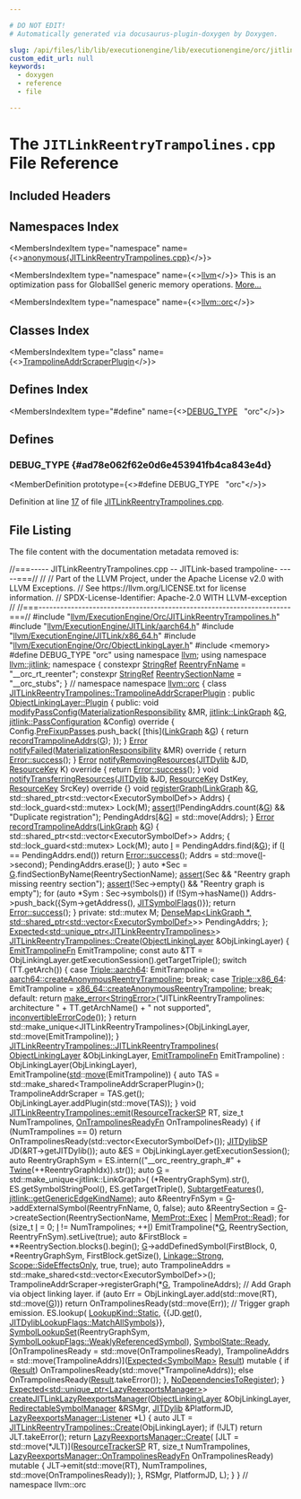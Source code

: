 ```yaml
---

# DO NOT EDIT!
# Automatically generated via docusaurus-plugin-doxygen by Doxygen.

slug: /api/files/lib/lib/executionengine/lib/executionengine/orc/jitlinkreentrytrampolines-cpp
custom_edit_url: null
keywords:
  - doxygen
  - reference
  - file

---
```





# The `JITLinkReentryTrampolines.cpp` File Reference

<DoxygenPage pluginConfig={pluginConfig}>



## Included Headers

<IncludesList>
<IncludesListItem
  filePath="llvm/ExecutionEngine/Orc/JITLinkReentryTrampolines.h"
  permalink="/docs/api/files/include/include/llvm/include/llvm/executionengine/include/llvm/executionengine/orc/jitlinkreentrytrampolines-h"
  isLocal="true" />
<IncludesListItem
  filePath="llvm/ExecutionEngine/JITLink/aarch64.h"
  permalink="/docs/api/files/include/include/llvm/include/llvm/executionengine/include/llvm/executionengine/jitlink/aarch64-h"
  isLocal="true" />
<IncludesListItem
  filePath="llvm/ExecutionEngine/JITLink/x86_64.h"
  permalink="/docs/api/files/include/include/llvm/include/llvm/executionengine/include/llvm/executionengine/jitlink/x86-64-h"
  isLocal="true" />
<IncludesListItem
  filePath="llvm/ExecutionEngine/Orc/ObjectLinkingLayer.h"
  permalink="/docs/api/files/include/include/llvm/include/llvm/executionengine/include/llvm/executionengine/orc/objectlinkinglayer-h"
  isLocal="true" />
<IncludesListItem
  filePath="memory"
  permalink=""
  isLocal="false" />
</IncludesList>

## Namespaces Index

<MembersIndex>

<MembersIndexItem
  type="namespace"
  name={<><a href="/docs/api/namespaces/anonymous-jitlinkreentrytrampolines-cpp-">anonymous&#123;JITLinkReentryTrampolines.cpp&#125;</a></>}>
</MembersIndexItem>

<MembersIndexItem
  type="namespace"
  name={<><a href="/docs/api/namespaces/llvm">llvm</a></>}>
This is an optimization pass for GlobalISel generic memory operations. <a href="/docs/api/namespaces/llvm/#details">More...</a>
</MembersIndexItem>

<MembersIndexItem
  type="namespace"
  name={<><a href="/docs/api/namespaces/llvm/orc">llvm::orc</a></>}>
</MembersIndexItem>

</MembersIndex>

## Classes Index

<MembersIndex>

<MembersIndexItem
  type="class"
  name={<><a href="/docs/api/classes/llvm/orc/jitlinkreentrytrampolines/trampolineaddrscraperplugin">TrampolineAddrScraperPlugin</a></>}>
</MembersIndexItem>

</MembersIndex>

## Defines Index

<MembersIndex>

<MembersIndexItem
  type="#define"
  name={<><a href="#ad78e062f62e0d6e453941fb4ca843e4d">DEBUG&#95;TYPE</a>&nbsp;&nbsp;&nbsp;&quot;orc&quot;</>}>
</MembersIndexItem>

</MembersIndex>


<SectionDefinition>

## Defines

### DEBUG&#95;TYPE {#ad78e062f62e0d6e453941fb4ca843e4d}

<MemberDefinition
  prototype={<>#define DEBUG&#95;TYPE&nbsp;&nbsp;&nbsp;&quot;orc&quot;</>}>

Definition at line <a href="#l00017">17</a> of file <a href="/docs/api/files/lib/lib/executionengine/lib/executionengine/orc/jitlinkreentrytrampolines-cpp">JITLinkReentryTrampolines.cpp</a>.
</MemberDefinition>

</SectionDefinition>

## File Listing

The file content with the documentation metadata removed is:

<ProgramListing>

<Link id="l00001" /><CodeLine lineNumber="1"><span class="doxyHighlightComment">//===----- JITLinkReentryTrampolines.cpp -- JITLink-based trampoline- -----===//</span></CodeLine>
<Link id="l00002" /><CodeLine lineNumber="2"><span class="doxyHighlightComment">//</span></CodeLine>
<Link id="l00003" /><CodeLine lineNumber="3"><span class="doxyHighlightComment">// Part of the LLVM Project, under the Apache License v2.0 with LLVM Exceptions.</span></CodeLine>
<Link id="l00004" /><CodeLine lineNumber="4"><span class="doxyHighlightComment">// See https://llvm.org/LICENSE.txt for license information.</span></CodeLine>
<Link id="l00005" /><CodeLine lineNumber="5"><span class="doxyHighlightComment">// SPDX-License-Identifier: Apache-2.0 WITH LLVM-exception</span></CodeLine>
<Link id="l00006" /><CodeLine lineNumber="6"><span class="doxyHighlightComment">//</span></CodeLine>
<Link id="l00007" /><CodeLine lineNumber="7"><span class="doxyHighlightComment">//===----------------------------------------------------------------------===//</span></CodeLine>
<Link id="l00008" /><CodeLine lineNumber="8"></CodeLine>
<Link id="l00009" /><CodeLine lineNumber="9"><span class="doxyHighlightPreprocessor">#include &quot;<a href="/docs/api/files/include/include/llvm/include/llvm/executionengine/include/llvm/executionengine/orc/jitlinkreentrytrampolines-h">llvm/ExecutionEngine/Orc/JITLinkReentryTrampolines.h</a>&quot;</span></CodeLine>
<Link id="l00010" /><CodeLine lineNumber="10"></CodeLine>
<Link id="l00011" /><CodeLine lineNumber="11"><span class="doxyHighlightPreprocessor">#include &quot;<a href="/docs/api/files/include/include/llvm/include/llvm/executionengine/include/llvm/executionengine/jitlink/aarch64-h">llvm/ExecutionEngine/JITLink/aarch64.h</a>&quot;</span></CodeLine>
<Link id="l00012" /><CodeLine lineNumber="12"><span class="doxyHighlightPreprocessor">#include &quot;<a href="/docs/api/files/include/include/llvm/include/llvm/executionengine/include/llvm/executionengine/jitlink/x86-64-h">llvm/ExecutionEngine/JITLink/x86&#95;64.h</a>&quot;</span></CodeLine>
<Link id="l00013" /><CodeLine lineNumber="13"><span class="doxyHighlightPreprocessor">#include &quot;<a href="/docs/api/files/include/include/llvm/include/llvm/executionengine/include/llvm/executionengine/orc/objectlinkinglayer-h">llvm/ExecutionEngine/Orc/ObjectLinkingLayer.h</a>&quot;</span></CodeLine>
<Link id="l00014" /><CodeLine lineNumber="14"></CodeLine>
<Link id="l00015" /><CodeLine lineNumber="15"><span class="doxyHighlightPreprocessor">#include &lt;memory&gt;</span></CodeLine>
<Link id="l00016" /><CodeLine lineNumber="16"></CodeLine>
<Link id="l00017" /><CodeLine lineNumber="17" lineLink="#ad78e062f62e0d6e453941fb4ca843e4d"><span class="doxyHighlightPreprocessor">#define DEBUG&#95;TYPE &quot;orc&quot;</span></CodeLine>
<Link id="l00018" /><CodeLine lineNumber="18"></CodeLine>
<Link id="l00019" /><CodeLine lineNumber="19"><span class="doxyHighlightKeyword">using namespace </span><span class="doxyHighlight"><a href="/docs/api/namespaces/llvm">llvm</a>;</span></CodeLine>
<Link id="l00020" /><CodeLine lineNumber="20"><span class="doxyHighlightKeyword">using namespace </span><span class="doxyHighlight"><a href="/docs/api/namespaces/llvm/jitlink">llvm::jitlink</a>;</span></CodeLine>
<Link id="l00021" /><CodeLine lineNumber="21"></CodeLine>
<Link id="l00022" /><CodeLine lineNumber="22" lineLink="/docs/api/namespaces/anonymous-jitlinkreentrytrampolines-cpp-"><span class="doxyHighlightKeyword">namespace </span><span class="doxyHighlight">&#123;</span></CodeLine>
<Link id="l00023" /><CodeLine lineNumber="23" lineLink="/docs/api/namespaces/anonymous-jitlinkreentrytrampolines-cpp-/#a2304c49ab4da977051db940396b3aa8f"><span class="doxyHighlightKeyword">constexpr</span><span class="doxyHighlight"> <a href="/docs/api/classes/llvm/stringref">StringRef</a> <a href="/docs/api/namespaces/anonymous-jitlinkreentrytrampolines-cpp-/#a2304c49ab4da977051db940396b3aa8f">ReentryFnName</a> = </span><span class="doxyHighlightStringLiteral">&quot;&#95;&#95;orc&#95;rt&#95;reenter&quot;</span><span class="doxyHighlight">;</span></CodeLine>
<Link id="l00024" /><CodeLine lineNumber="24" lineLink="/docs/api/namespaces/anonymous-jitlinkreentrytrampolines-cpp-/#a8e73159b384ac15289eb82997f133331"><span class="doxyHighlightKeyword">constexpr</span><span class="doxyHighlight"> <a href="/docs/api/classes/llvm/stringref">StringRef</a> <a href="/docs/api/namespaces/anonymous-jitlinkreentrytrampolines-cpp-/#a8e73159b384ac15289eb82997f133331">ReentrySectionName</a> = </span><span class="doxyHighlightStringLiteral">&quot;&#95;&#95;orc&#95;stubs&quot;</span><span class="doxyHighlight">;</span></CodeLine>
<Link id="l00025" /><CodeLine lineNumber="25"><span class="doxyHighlight">&#125; </span><span class="doxyHighlightComment">// namespace</span></CodeLine>
<Link id="l00026" /><CodeLine lineNumber="26"></CodeLine>
<Link id="l00027" /><CodeLine lineNumber="27"><span class="doxyHighlightKeyword">namespace </span><span class="doxyHighlight"><a href="/docs/api/namespaces/llvm/orc">llvm::orc</a> &#123;</span></CodeLine>
<Link id="l00028" /><CodeLine lineNumber="28"></CodeLine>
<Link id="l00029" /><CodeLine lineNumber="29" lineLink="/docs/api/classes/llvm/orc/jitlinkreentrytrampolines/trampolineaddrscraperplugin"><span class="doxyHighlightKeyword">class </span><span class="doxyHighlight"><a href="/docs/api/classes/llvm/orc/jitlinkreentrytrampolines/trampolineaddrscraperplugin">JITLinkReentryTrampolines::TrampolineAddrScraperPlugin</a></span></CodeLine>
<Link id="l00030" /><CodeLine lineNumber="30"><span class="doxyHighlight">    : </span><span class="doxyHighlightKeyword">public</span><span class="doxyHighlight"> <a href="/docs/api/classes/llvm/orc/linkgraphlinkinglayer/plugin">ObjectLinkingLayer::Plugin</a> &#123;</span></CodeLine>
<Link id="l00031" /><CodeLine lineNumber="31"><span class="doxyHighlightKeyword">public</span><span class="doxyHighlight">:</span></CodeLine>
<Link id="l00032" /><CodeLine lineNumber="32" lineLink="/docs/api/classes/llvm/orc/jitlinkreentrytrampolines/trampolineaddrscraperplugin/#ad103d53970f47b6c58ae7d48e00d1800"><span class="doxyHighlight">  </span><span class="doxyHighlightKeywordType">void</span><span class="doxyHighlight"> <a href="/docs/api/classes/llvm/orc/jitlinkreentrytrampolines/trampolineaddrscraperplugin/#ad103d53970f47b6c58ae7d48e00d1800">modifyPassConfig</a>(<a href="/docs/api/classes/llvm/orc/materializationresponsibility">MaterializationResponsibility</a> &amp;MR,</span></CodeLine>
<Link id="l00033" /><CodeLine lineNumber="33"><span class="doxyHighlight">                        <a href="/docs/api/classes/llvm/jitlink/linkgraph">jitlink::LinkGraph</a> &amp;<a href="/docs/api/files/lib/lib/support/md5-cpp/#ad96b7cf3182ce2ba85e5a7a93b12c441">G</a>,</span></CodeLine>
<Link id="l00034" /><CodeLine lineNumber="34"><span class="doxyHighlight">                        <a href="/docs/api/structs/llvm/jitlink/passconfiguration">jitlink::PassConfiguration</a> &amp;Config)</span><span class="doxyHighlightKeyword"> override </span><span class="doxyHighlight">&#123;</span></CodeLine>
<Link id="l00035" /><CodeLine lineNumber="35"><span class="doxyHighlight">    Config.<a href="/docs/api/structs/llvm/jitlink/passconfiguration/#a37decb1a4d14127fabb251c498274d0b">PreFixupPasses</a>.push&#95;back(</span></CodeLine>
<Link id="l00036" /><CodeLine lineNumber="36"><span class="doxyHighlight">        &#91;</span><span class="doxyHighlightKeyword">this</span><span class="doxyHighlight">&#93;(<a href="/docs/api/classes/llvm/jitlink/linkgraph">LinkGraph</a> &amp;<a href="/docs/api/files/lib/lib/support/md5-cpp/#ad96b7cf3182ce2ba85e5a7a93b12c441">G</a>) &#123; </span><span class="doxyHighlightKeywordFlow">return</span><span class="doxyHighlight"> <a href="/docs/api/classes/llvm/orc/jitlinkreentrytrampolines/trampolineaddrscraperplugin/#ae019a851513a6e78d5f025247ef9b956">recordTrampolineAddrs</a>(<a href="/docs/api/files/lib/lib/support/md5-cpp/#ad96b7cf3182ce2ba85e5a7a93b12c441">G</a>); &#125;);</span></CodeLine>
<Link id="l00037" /><CodeLine lineNumber="37"><span class="doxyHighlight">  &#125;</span></CodeLine>
<Link id="l00038" /><CodeLine lineNumber="38"></CodeLine>
<Link id="l00039" /><CodeLine lineNumber="39" lineLink="/docs/api/classes/llvm/orc/jitlinkreentrytrampolines/trampolineaddrscraperplugin/#a247dc8126abc6d5e6385ce2514d5810b"><span class="doxyHighlight">  <a href="/docs/api/classes/llvm/error">Error</a> <a href="/docs/api/classes/llvm/orc/jitlinkreentrytrampolines/trampolineaddrscraperplugin/#a247dc8126abc6d5e6385ce2514d5810b">notifyFailed</a>(<a href="/docs/api/classes/llvm/orc/materializationresponsibility">MaterializationResponsibility</a> &amp;MR)</span><span class="doxyHighlightKeyword"> override </span><span class="doxyHighlight">&#123;</span></CodeLine>
<Link id="l00040" /><CodeLine lineNumber="40"><span class="doxyHighlight">    </span><span class="doxyHighlightKeywordFlow">return</span><span class="doxyHighlight"> <a href="/docs/api/classes/llvm/error/#a4dfd0813c3d0e0a30439b5a3e9196b59">Error::success</a>();</span></CodeLine>
<Link id="l00041" /><CodeLine lineNumber="41"><span class="doxyHighlight">  &#125;</span></CodeLine>
<Link id="l00042" /><CodeLine lineNumber="42"></CodeLine>
<Link id="l00043" /><CodeLine lineNumber="43" lineLink="/docs/api/classes/llvm/orc/jitlinkreentrytrampolines/trampolineaddrscraperplugin/#a513872d058950efe1e372af8c7afdd17"><span class="doxyHighlight">  <a href="/docs/api/classes/llvm/error">Error</a> <a href="/docs/api/classes/llvm/orc/jitlinkreentrytrampolines/trampolineaddrscraperplugin/#a513872d058950efe1e372af8c7afdd17">notifyRemovingResources</a>(<a href="/docs/api/classes/llvm/orc/jitdylib">JITDylib</a> &amp;JD, <a href="/docs/api/namespaces/llvm/orc/#a48eb648e96394270c69273c29bfad24e">ResourceKey</a> K)</span><span class="doxyHighlightKeyword"> override </span><span class="doxyHighlight">&#123;</span></CodeLine>
<Link id="l00044" /><CodeLine lineNumber="44"><span class="doxyHighlight">    </span><span class="doxyHighlightKeywordFlow">return</span><span class="doxyHighlight"> <a href="/docs/api/classes/llvm/error/#a4dfd0813c3d0e0a30439b5a3e9196b59">Error::success</a>();</span></CodeLine>
<Link id="l00045" /><CodeLine lineNumber="45"><span class="doxyHighlight">  &#125;</span></CodeLine>
<Link id="l00046" /><CodeLine lineNumber="46"></CodeLine>
<Link id="l00047" /><CodeLine lineNumber="47" lineLink="/docs/api/classes/llvm/orc/jitlinkreentrytrampolines/trampolineaddrscraperplugin/#a625702924b4615d2aee8a755f3c72e9d"><span class="doxyHighlight">  </span><span class="doxyHighlightKeywordType">void</span><span class="doxyHighlight"> <a href="/docs/api/classes/llvm/orc/jitlinkreentrytrampolines/trampolineaddrscraperplugin/#a625702924b4615d2aee8a755f3c72e9d">notifyTransferringResources</a>(<a href="/docs/api/classes/llvm/orc/jitdylib">JITDylib</a> &amp;JD, <a href="/docs/api/namespaces/llvm/orc/#a48eb648e96394270c69273c29bfad24e">ResourceKey</a> DstKey,</span></CodeLine>
<Link id="l00048" /><CodeLine lineNumber="48"><span class="doxyHighlight">                                   <a href="/docs/api/namespaces/llvm/orc/#a48eb648e96394270c69273c29bfad24e">ResourceKey</a> SrcKey)</span><span class="doxyHighlightKeyword"> override </span><span class="doxyHighlight">&#123;&#125;</span></CodeLine>
<Link id="l00049" /><CodeLine lineNumber="49"></CodeLine>
<Link id="l00050" /><CodeLine lineNumber="50" lineLink="/docs/api/classes/llvm/orc/jitlinkreentrytrampolines/trampolineaddrscraperplugin/#a08f829173768ef4fe0d27fabb2e09d44"><span class="doxyHighlight">  </span><span class="doxyHighlightKeywordType">void</span><span class="doxyHighlight"> <a href="/docs/api/classes/llvm/orc/jitlinkreentrytrampolines/trampolineaddrscraperplugin/#a08f829173768ef4fe0d27fabb2e09d44">registerGraph</a>(<a href="/docs/api/classes/llvm/jitlink/linkgraph">LinkGraph</a> &amp;<a href="/docs/api/files/lib/lib/support/md5-cpp/#ad96b7cf3182ce2ba85e5a7a93b12c441">G</a>,</span></CodeLine>
<Link id="l00051" /><CodeLine lineNumber="51"><span class="doxyHighlight">                     std::shared&#95;ptr&lt;std::vector&lt;ExecutorSymbolDef&gt;&gt; Addrs) &#123;</span></CodeLine>
<Link id="l00052" /><CodeLine lineNumber="52"><span class="doxyHighlight">    std::lock&#95;guard&lt;std::mutex&gt; Lock(M);</span></CodeLine>
<Link id="l00053" /><CodeLine lineNumber="53"><span class="doxyHighlight">    <a href="/docs/api/files/lib/lib/target/lib/target/amdgpu/silowercontrolflow-cpp/#a4868c5d81c5ccc98c47aeab6244346a0">assert</a>(!PendingAddrs.count(&amp;<a href="/docs/api/files/lib/lib/support/md5-cpp/#ad96b7cf3182ce2ba85e5a7a93b12c441">G</a>) &amp;&amp; </span><span class="doxyHighlightStringLiteral">&quot;Duplicate registration&quot;</span><span class="doxyHighlight">);</span></CodeLine>
<Link id="l00054" /><CodeLine lineNumber="54"><span class="doxyHighlight">    PendingAddrs&#91;&amp;<a href="/docs/api/files/lib/lib/support/md5-cpp/#ad96b7cf3182ce2ba85e5a7a93b12c441">G</a>&#93; = std::move(Addrs);</span></CodeLine>
<Link id="l00055" /><CodeLine lineNumber="55"><span class="doxyHighlight">  &#125;</span></CodeLine>
<Link id="l00056" /><CodeLine lineNumber="56"></CodeLine>
<Link id="l00057" /><CodeLine lineNumber="57" lineLink="/docs/api/classes/llvm/orc/jitlinkreentrytrampolines/trampolineaddrscraperplugin/#ae019a851513a6e78d5f025247ef9b956"><span class="doxyHighlight">  <a href="/docs/api/classes/llvm/error">Error</a> <a href="/docs/api/classes/llvm/orc/jitlinkreentrytrampolines/trampolineaddrscraperplugin/#ae019a851513a6e78d5f025247ef9b956">recordTrampolineAddrs</a>(<a href="/docs/api/classes/llvm/jitlink/linkgraph">LinkGraph</a> &amp;<a href="/docs/api/files/lib/lib/support/md5-cpp/#ad96b7cf3182ce2ba85e5a7a93b12c441">G</a>) &#123;</span></CodeLine>
<Link id="l00058" /><CodeLine lineNumber="58"><span class="doxyHighlight">    std::shared&#95;ptr&lt;std::vector&lt;ExecutorSymbolDef&gt;&gt; Addrs;</span></CodeLine>
<Link id="l00059" /><CodeLine lineNumber="59"><span class="doxyHighlight">    &#123;</span></CodeLine>
<Link id="l00060" /><CodeLine lineNumber="60"><span class="doxyHighlight">      std::lock&#95;guard&lt;std::mutex&gt; Lock(M);</span></CodeLine>
<Link id="l00061" /><CodeLine lineNumber="61"><span class="doxyHighlight">      </span><span class="doxyHighlightKeyword">auto</span><span class="doxyHighlight"> <a href="/docs/api/files/lib/lib/support/md5-cpp/#ac0eafdc9ee161b71e7af98af736952fd">I</a> = PendingAddrs.find(&amp;<a href="/docs/api/files/lib/lib/support/md5-cpp/#ad96b7cf3182ce2ba85e5a7a93b12c441">G</a>);</span></CodeLine>
<Link id="l00062" /><CodeLine lineNumber="62"><span class="doxyHighlight">      </span><span class="doxyHighlightKeywordFlow">if</span><span class="doxyHighlight"> (<a href="/docs/api/files/lib/lib/support/md5-cpp/#ac0eafdc9ee161b71e7af98af736952fd">I</a> == PendingAddrs.end())</span></CodeLine>
<Link id="l00063" /><CodeLine lineNumber="63"><span class="doxyHighlight">        </span><span class="doxyHighlightKeywordFlow">return</span><span class="doxyHighlight"> <a href="/docs/api/classes/llvm/error/#a4dfd0813c3d0e0a30439b5a3e9196b59">Error::success</a>();</span></CodeLine>
<Link id="l00064" /><CodeLine lineNumber="64"><span class="doxyHighlight">      Addrs = std::move(<a href="/docs/api/files/lib/lib/support/md5-cpp/#ac0eafdc9ee161b71e7af98af736952fd">I</a>-&gt;second);</span></CodeLine>
<Link id="l00065" /><CodeLine lineNumber="65"><span class="doxyHighlight">      PendingAddrs.erase(<a href="/docs/api/files/lib/lib/support/md5-cpp/#ac0eafdc9ee161b71e7af98af736952fd">I</a>);</span></CodeLine>
<Link id="l00066" /><CodeLine lineNumber="66"><span class="doxyHighlight">    &#125;</span></CodeLine>
<Link id="l00067" /><CodeLine lineNumber="67"></CodeLine>
<Link id="l00068" /><CodeLine lineNumber="68"><span class="doxyHighlight">    </span><span class="doxyHighlightKeyword">auto</span><span class="doxyHighlight"> &#42;Sec = <a href="/docs/api/files/lib/lib/support/md5-cpp/#ad96b7cf3182ce2ba85e5a7a93b12c441">G</a>.findSectionByName(ReentrySectionName);</span></CodeLine>
<Link id="l00069" /><CodeLine lineNumber="69"><span class="doxyHighlight">    <a href="/docs/api/files/lib/lib/target/lib/target/amdgpu/silowercontrolflow-cpp/#a4868c5d81c5ccc98c47aeab6244346a0">assert</a>(Sec &amp;&amp; </span><span class="doxyHighlightStringLiteral">&quot;Reentry graph missing reentry section&quot;</span><span class="doxyHighlight">);</span></CodeLine>
<Link id="l00070" /><CodeLine lineNumber="70"><span class="doxyHighlight">    <a href="/docs/api/files/lib/lib/target/lib/target/amdgpu/silowercontrolflow-cpp/#a4868c5d81c5ccc98c47aeab6244346a0">assert</a>(!Sec-&gt;empty() &amp;&amp; </span><span class="doxyHighlightStringLiteral">&quot;Reentry graph is empty&quot;</span><span class="doxyHighlight">);</span></CodeLine>
<Link id="l00071" /><CodeLine lineNumber="71"></CodeLine>
<Link id="l00072" /><CodeLine lineNumber="72"><span class="doxyHighlight">    </span><span class="doxyHighlightKeywordFlow">for</span><span class="doxyHighlight"> (</span><span class="doxyHighlightKeyword">auto</span><span class="doxyHighlight"> &#42;Sym : Sec-&gt;symbols())</span></CodeLine>
<Link id="l00073" /><CodeLine lineNumber="73"><span class="doxyHighlight">      </span><span class="doxyHighlightKeywordFlow">if</span><span class="doxyHighlight"> (!Sym-&gt;hasName())</span></CodeLine>
<Link id="l00074" /><CodeLine lineNumber="74"><span class="doxyHighlight">        Addrs-&gt;push&#95;back(&#123;Sym-&gt;getAddress(), <a href="/docs/api/classes/llvm/jitsymbolflags">JITSymbolFlags</a>()&#125;);</span></CodeLine>
<Link id="l00075" /><CodeLine lineNumber="75"></CodeLine>
<Link id="l00076" /><CodeLine lineNumber="76"><span class="doxyHighlight">    </span><span class="doxyHighlightKeywordFlow">return</span><span class="doxyHighlight"> <a href="/docs/api/classes/llvm/error/#a4dfd0813c3d0e0a30439b5a3e9196b59">Error::success</a>();</span></CodeLine>
<Link id="l00077" /><CodeLine lineNumber="77"><span class="doxyHighlight">  &#125;</span></CodeLine>
<Link id="l00078" /><CodeLine lineNumber="78"></CodeLine>
<Link id="l00079" /><CodeLine lineNumber="79"><span class="doxyHighlightKeyword">private</span><span class="doxyHighlight">:</span></CodeLine>
<Link id="l00080" /><CodeLine lineNumber="80"><span class="doxyHighlight">  std::mutex M;</span></CodeLine>
<Link id="l00081" /><CodeLine lineNumber="81"><span class="doxyHighlight">  <a href="/docs/api/classes/llvm/densemap">DenseMap&lt;LinkGraph &#42;, std::shared&#95;ptr&lt;std::vector&lt;ExecutorSymbolDef&gt;</a>&gt;&gt;</span></CodeLine>
<Link id="l00082" /><CodeLine lineNumber="82"><span class="doxyHighlight">      PendingAddrs;</span></CodeLine>
<Link id="l00083" /><CodeLine lineNumber="83"><span class="doxyHighlight">&#125;;</span></CodeLine>
<Link id="l00084" /><CodeLine lineNumber="84"></CodeLine>
<Link id="l00085" /><CodeLine lineNumber="85"><span class="doxyHighlight"><a href="/docs/api/classes/llvm/expected">Expected&lt;std::unique&#95;ptr&lt;JITLinkReentryTrampolines&gt;</a>&gt;</span></CodeLine>
<Link id="l00086" /><CodeLine lineNumber="86" lineLink="/docs/api/classes/llvm/orc/jitlinkreentrytrampolines/#a65b27dfd43dad3af09bd244752f7eadf"><span class="doxyHighlight"><a href="/docs/api/classes/llvm/orc/jitlinkreentrytrampolines/#a65b27dfd43dad3af09bd244752f7eadf">JITLinkReentryTrampolines::Create</a>(<a href="/docs/api/classes/llvm/orc/objectlinkinglayer">ObjectLinkingLayer</a> &amp;ObjLinkingLayer) &#123;</span></CodeLine>
<Link id="l00087" /><CodeLine lineNumber="87"></CodeLine>
<Link id="l00088" /><CodeLine lineNumber="88"><span class="doxyHighlight">  <a href="/docs/api/classes/llvm/orc/jitlinkreentrytrampolines/#ae70565c75d7ba26ace7d79c0edd0e5a4">EmitTrampolineFn</a> EmitTrampoline;</span></CodeLine>
<Link id="l00089" /><CodeLine lineNumber="89"></CodeLine>
<Link id="l00090" /><CodeLine lineNumber="90"><span class="doxyHighlight">  </span><span class="doxyHighlightKeyword">const</span><span class="doxyHighlight"> </span><span class="doxyHighlightKeyword">auto</span><span class="doxyHighlight"> &amp;TT = ObjLinkingLayer.getExecutionSession().getTargetTriple();</span></CodeLine>
<Link id="l00091" /><CodeLine lineNumber="91"><span class="doxyHighlight">  </span><span class="doxyHighlightKeywordFlow">switch</span><span class="doxyHighlight"> (TT.getArch()) &#123;</span></CodeLine>
<Link id="l00092" /><CodeLine lineNumber="92"><span class="doxyHighlight">  </span><span class="doxyHighlightKeywordFlow">case</span><span class="doxyHighlight"> <a href="/docs/api/classes/llvm/triple/#a547abd13f7a3c063aa72c8192a868154aee7bfdb86a0614afb9b44615e3e652d3">Triple::aarch64</a>:</span></CodeLine>
<Link id="l00093" /><CodeLine lineNumber="93"><span class="doxyHighlight">    EmitTrampoline = <a href="/docs/api/namespaces/llvm/jitlink/aarch64/#ad63469562c129c2c06c6e71f82ea37d5">aarch64::createAnonymousReentryTrampoline</a>;</span></CodeLine>
<Link id="l00094" /><CodeLine lineNumber="94"><span class="doxyHighlight">    </span><span class="doxyHighlightKeywordFlow">break</span><span class="doxyHighlight">;</span></CodeLine>
<Link id="l00095" /><CodeLine lineNumber="95"><span class="doxyHighlight">  </span><span class="doxyHighlightKeywordFlow">case</span><span class="doxyHighlight"> <a href="/docs/api/classes/llvm/triple/#a547abd13f7a3c063aa72c8192a868154a13d8ce5e71051718a537277c6a594062">Triple::x86&#95;64</a>:</span></CodeLine>
<Link id="l00096" /><CodeLine lineNumber="96"><span class="doxyHighlight">    EmitTrampoline = <a href="/docs/api/namespaces/llvm/jitlink/x86-64/#a53467f0fe1d815298a88cb6c0d7b8420">x86&#95;64::createAnonymousReentryTrampoline</a>;</span></CodeLine>
<Link id="l00097" /><CodeLine lineNumber="97"><span class="doxyHighlight">    </span><span class="doxyHighlightKeywordFlow">break</span><span class="doxyHighlight">;</span></CodeLine>
<Link id="l00098" /><CodeLine lineNumber="98"><span class="doxyHighlight">  </span><span class="doxyHighlightKeywordFlow">default</span><span class="doxyHighlight">:</span></CodeLine>
<Link id="l00099" /><CodeLine lineNumber="99"><span class="doxyHighlight">    </span><span class="doxyHighlightKeywordFlow">return</span><span class="doxyHighlight"> <a href="/docs/api/namespaces/llvm/#a9999bd897fc8a1648bd69b36fee2d357">make&#95;error&lt;StringError&gt;</a>(</span><span class="doxyHighlightStringLiteral">&quot;JITLinkReentryTrampolines: architecture &quot;</span><span class="doxyHighlight"> +</span></CodeLine>
<Link id="l00100" /><CodeLine lineNumber="100"><span class="doxyHighlight">           TT.getArchName() + </span><span class="doxyHighlightStringLiteral">&quot; not supported&quot;</span><span class="doxyHighlight">,</span></CodeLine>
<Link id="l00101" /><CodeLine lineNumber="101"><span class="doxyHighlight">                                   <a href="/docs/api/namespaces/llvm/#a2b43c21951d0948b34bcf7019949032d">inconvertibleErrorCode</a>());</span></CodeLine>
<Link id="l00102" /><CodeLine lineNumber="102"><span class="doxyHighlight">  &#125;</span></CodeLine>
<Link id="l00103" /><CodeLine lineNumber="103"></CodeLine>
<Link id="l00104" /><CodeLine lineNumber="104"><span class="doxyHighlight">  </span><span class="doxyHighlightKeywordFlow">return</span><span class="doxyHighlight"> std::make&#95;unique&lt;JITLinkReentryTrampolines&gt;(ObjLinkingLayer,</span></CodeLine>
<Link id="l00105" /><CodeLine lineNumber="105"><span class="doxyHighlight">                                                     std::move(EmitTrampoline));</span></CodeLine>
<Link id="l00106" /><CodeLine lineNumber="106"><span class="doxyHighlight">&#125;</span></CodeLine>
<Link id="l00107" /><CodeLine lineNumber="107"></CodeLine>
<Link id="l00108" /><CodeLine lineNumber="108" lineLink="/docs/api/classes/llvm/orc/jitlinkreentrytrampolines/#a3126b06e80371aecc0c0047367db8a9d"><span class="doxyHighlight"><a href="/docs/api/classes/llvm/orc/jitlinkreentrytrampolines/#a3126b06e80371aecc0c0047367db8a9d">JITLinkReentryTrampolines::JITLinkReentryTrampolines</a>(</span></CodeLine>
<Link id="l00109" /><CodeLine lineNumber="109"><span class="doxyHighlight">    <a href="/docs/api/classes/llvm/orc/objectlinkinglayer">ObjectLinkingLayer</a> &amp;ObjLinkingLayer, <a href="/docs/api/classes/llvm/orc/jitlinkreentrytrampolines/#ae70565c75d7ba26ace7d79c0edd0e5a4">EmitTrampolineFn</a> EmitTrampoline)</span></CodeLine>
<Link id="l00110" /><CodeLine lineNumber="110"><span class="doxyHighlight">    : ObjLinkingLayer(ObjLinkingLayer),</span></CodeLine>
<Link id="l00111" /><CodeLine lineNumber="111"><span class="doxyHighlight">      EmitTrampoline(<a href="/docs/api/namespaces/std">std</a>::<a href="/docs/api/namespaces/llvm/#abfc9c7ecf70f66901e439f7c04ef3dbb">move</a>(EmitTrampoline)) &#123;</span></CodeLine>
<Link id="l00112" /><CodeLine lineNumber="112"><span class="doxyHighlight">  </span><span class="doxyHighlightKeyword">auto</span><span class="doxyHighlight"> TAS = std::make&#95;shared&lt;TrampolineAddrScraperPlugin&gt;();</span></CodeLine>
<Link id="l00113" /><CodeLine lineNumber="113"><span class="doxyHighlight">  TrampolineAddrScraper = TAS.get();</span></CodeLine>
<Link id="l00114" /><CodeLine lineNumber="114"><span class="doxyHighlight">  ObjLinkingLayer.addPlugin(std::move(TAS));</span></CodeLine>
<Link id="l00115" /><CodeLine lineNumber="115"><span class="doxyHighlight">&#125;</span></CodeLine>
<Link id="l00116" /><CodeLine lineNumber="116"></CodeLine>
<Link id="l00117" /><CodeLine lineNumber="117" lineLink="/docs/api/classes/llvm/orc/jitlinkreentrytrampolines/#a3b7516126f534d941a4115b01a8f57c9"><span class="doxyHighlightKeywordType">void</span><span class="doxyHighlight"> <a href="/docs/api/classes/llvm/orc/jitlinkreentrytrampolines/#a3b7516126f534d941a4115b01a8f57c9">JITLinkReentryTrampolines::emit</a>(<a href="/docs/api/namespaces/llvm/orc/#a25b487d71ccd2a8f38131e2b21c5d612">ResourceTrackerSP</a> RT,</span></CodeLine>
<Link id="l00118" /><CodeLine lineNumber="118"><span class="doxyHighlight">                                     </span><span class="doxyHighlightKeywordType">size&#95;t</span><span class="doxyHighlight"> NumTrampolines,</span></CodeLine>
<Link id="l00119" /><CodeLine lineNumber="119"><span class="doxyHighlight">                                     <a href="/docs/api/classes/llvm/orc/jitlinkreentrytrampolines/#a24d30f839c0b541471266858dffcc81c">OnTrampolinesReadyFn</a> OnTrampolinesReady) &#123;</span></CodeLine>
<Link id="l00120" /><CodeLine lineNumber="120"></CodeLine>
<Link id="l00121" /><CodeLine lineNumber="121"><span class="doxyHighlight">  </span><span class="doxyHighlightKeywordFlow">if</span><span class="doxyHighlight"> (NumTrampolines == 0)</span></CodeLine>
<Link id="l00122" /><CodeLine lineNumber="122"><span class="doxyHighlight">    </span><span class="doxyHighlightKeywordFlow">return</span><span class="doxyHighlight"> OnTrampolinesReady(std::vector&lt;ExecutorSymbolDef&gt;());</span></CodeLine>
<Link id="l00123" /><CodeLine lineNumber="123"></CodeLine>
<Link id="l00124" /><CodeLine lineNumber="124"><span class="doxyHighlight">  <a href="/docs/api/namespaces/llvm/orc/#a1baadbec01aced37be13a1b86c76397e">JITDylibSP</a> JD(&amp;RT-&gt;getJITDylib());</span></CodeLine>
<Link id="l00125" /><CodeLine lineNumber="125"><span class="doxyHighlight">  </span><span class="doxyHighlightKeyword">auto</span><span class="doxyHighlight"> &amp;ES = ObjLinkingLayer.getExecutionSession();</span></CodeLine>
<Link id="l00126" /><CodeLine lineNumber="126"></CodeLine>
<Link id="l00127" /><CodeLine lineNumber="127"><span class="doxyHighlight">  </span><span class="doxyHighlightKeyword">auto</span><span class="doxyHighlight"> ReentryGraphSym =</span></CodeLine>
<Link id="l00128" /><CodeLine lineNumber="128"><span class="doxyHighlight">      ES.intern((</span><span class="doxyHighlightStringLiteral">&quot;&#95;&#95;orc&#95;reentry&#95;graph&#95;#&quot;</span><span class="doxyHighlight"> + <a href="/docs/api/classes/llvm/twine">Twine</a>(++ReentryGraphIdx)).str());</span></CodeLine>
<Link id="l00129" /><CodeLine lineNumber="129"></CodeLine>
<Link id="l00130" /><CodeLine lineNumber="130"><span class="doxyHighlight">  </span><span class="doxyHighlightKeyword">auto</span><span class="doxyHighlight"> <a href="/docs/api/files/lib/lib/support/md5-cpp/#ad96b7cf3182ce2ba85e5a7a93b12c441">G</a> = std::make&#95;unique&lt;jitlink::LinkGraph&gt;(</span></CodeLine>
<Link id="l00131" /><CodeLine lineNumber="131"><span class="doxyHighlight">      (&#42;ReentryGraphSym).str(), ES.getSymbolStringPool(), ES.getTargetTriple(),</span></CodeLine>
<Link id="l00132" /><CodeLine lineNumber="132"><span class="doxyHighlight">      <a href="/docs/api/classes/llvm/subtargetfeatures">SubtargetFeatures</a>(), <a href="/docs/api/namespaces/llvm/jitlink/#a06eee57acde48953ffd29ae8d337202e">jitlink::getGenericEdgeKindName</a>);</span></CodeLine>
<Link id="l00133" /><CodeLine lineNumber="133"></CodeLine>
<Link id="l00134" /><CodeLine lineNumber="134"><span class="doxyHighlight">  </span><span class="doxyHighlightKeyword">auto</span><span class="doxyHighlight"> &amp;ReentryFnSym = <a href="/docs/api/files/lib/lib/support/md5-cpp/#ad96b7cf3182ce2ba85e5a7a93b12c441">G</a>-&gt;addExternalSymbol(ReentryFnName, 0, </span><span class="doxyHighlightKeyword">false</span><span class="doxyHighlight">);</span></CodeLine>
<Link id="l00135" /><CodeLine lineNumber="135"></CodeLine>
<Link id="l00136" /><CodeLine lineNumber="136"><span class="doxyHighlight">  </span><span class="doxyHighlightKeyword">auto</span><span class="doxyHighlight"> &amp;ReentrySection =</span></CodeLine>
<Link id="l00137" /><CodeLine lineNumber="137"><span class="doxyHighlight">      <a href="/docs/api/files/lib/lib/support/md5-cpp/#ad96b7cf3182ce2ba85e5a7a93b12c441">G</a>-&gt;createSection(ReentrySectionName, <a href="/docs/api/namespaces/llvm/orc/#a2fbb59fad28934f72ede7ddc316dfc89a953feeff1e20f40677fb7f77c073b3be">MemProt::Exec</a> | <a href="/docs/api/namespaces/llvm/orc/#a2fbb59fad28934f72ede7ddc316dfc89a7a1a5f3e79fdc91edf2f5ead9d66abb4">MemProt::Read</a>);</span></CodeLine>
<Link id="l00138" /><CodeLine lineNumber="138"></CodeLine>
<Link id="l00139" /><CodeLine lineNumber="139"><span class="doxyHighlight">  </span><span class="doxyHighlightKeywordFlow">for</span><span class="doxyHighlight"> (</span><span class="doxyHighlightKeywordType">size&#95;t</span><span class="doxyHighlight"> <a href="/docs/api/files/lib/lib/support/md5-cpp/#ac0eafdc9ee161b71e7af98af736952fd">I</a> = 0; <a href="/docs/api/files/lib/lib/support/md5-cpp/#ac0eafdc9ee161b71e7af98af736952fd">I</a> != NumTrampolines; ++<a href="/docs/api/files/lib/lib/support/md5-cpp/#ac0eafdc9ee161b71e7af98af736952fd">I</a>)</span></CodeLine>
<Link id="l00140" /><CodeLine lineNumber="140"><span class="doxyHighlight">    EmitTrampoline(&#42;<a href="/docs/api/files/lib/lib/support/md5-cpp/#ad96b7cf3182ce2ba85e5a7a93b12c441">G</a>, ReentrySection, ReentryFnSym).setLive(</span><span class="doxyHighlightKeyword">true</span><span class="doxyHighlight">);</span></CodeLine>
<Link id="l00141" /><CodeLine lineNumber="141"></CodeLine>
<Link id="l00142" /><CodeLine lineNumber="142"><span class="doxyHighlight">  </span><span class="doxyHighlightKeyword">auto</span><span class="doxyHighlight"> &amp;FirstBlock = &#42;&#42;ReentrySection.blocks().begin();</span></CodeLine>
<Link id="l00143" /><CodeLine lineNumber="143"><span class="doxyHighlight">  <a href="/docs/api/files/lib/lib/support/md5-cpp/#ad96b7cf3182ce2ba85e5a7a93b12c441">G</a>-&gt;addDefinedSymbol(FirstBlock, 0, &#42;ReentryGraphSym, FirstBlock.getSize(),</span></CodeLine>
<Link id="l00144" /><CodeLine lineNumber="144"><span class="doxyHighlight">                      <a href="/docs/api/namespaces/llvm/jitlink/#abee99c9c75d23a0304e5e58e3128a55fac43e0fd449c758dab8f891d8e19eb1a9">Linkage::Strong</a>, <a href="/docs/api/namespaces/llvm/jitlink/#adb322dc6826cf005531ccfdf666260fda1fee46ed8695ca5c28a7c177dae57a8a">Scope::SideEffectsOnly</a>, </span><span class="doxyHighlightKeyword">true</span><span class="doxyHighlight">, </span><span class="doxyHighlightKeyword">true</span><span class="doxyHighlight">);</span></CodeLine>
<Link id="l00145" /><CodeLine lineNumber="145"></CodeLine>
<Link id="l00146" /><CodeLine lineNumber="146"><span class="doxyHighlight">  </span><span class="doxyHighlightKeyword">auto</span><span class="doxyHighlight"> TrampolineAddrs = std::make&#95;shared&lt;std::vector&lt;ExecutorSymbolDef&gt;&gt;();</span></CodeLine>
<Link id="l00147" /><CodeLine lineNumber="147"><span class="doxyHighlight">  TrampolineAddrScraper-&gt;registerGraph(&#42;<a href="/docs/api/files/lib/lib/support/md5-cpp/#ad96b7cf3182ce2ba85e5a7a93b12c441">G</a>, TrampolineAddrs);</span></CodeLine>
<Link id="l00148" /><CodeLine lineNumber="148"></CodeLine>
<Link id="l00149" /><CodeLine lineNumber="149"><span class="doxyHighlight">  </span><span class="doxyHighlightComment">// Add Graph via object linking layer.</span></CodeLine>
<Link id="l00150" /><CodeLine lineNumber="150"><span class="doxyHighlight">  </span><span class="doxyHighlightKeywordFlow">if</span><span class="doxyHighlight"> (</span><span class="doxyHighlightKeyword">auto</span><span class="doxyHighlight"> Err = ObjLinkingLayer.add(std::move(RT), std::move(<a href="/docs/api/files/lib/lib/support/md5-cpp/#ad96b7cf3182ce2ba85e5a7a93b12c441">G</a>)))</span></CodeLine>
<Link id="l00151" /><CodeLine lineNumber="151"><span class="doxyHighlight">    </span><span class="doxyHighlightKeywordFlow">return</span><span class="doxyHighlight"> OnTrampolinesReady(std::move(Err));</span></CodeLine>
<Link id="l00152" /><CodeLine lineNumber="152"></CodeLine>
<Link id="l00153" /><CodeLine lineNumber="153"><span class="doxyHighlight">  </span><span class="doxyHighlightComment">// Trigger graph emission.</span></CodeLine>
<Link id="l00154" /><CodeLine lineNumber="154"><span class="doxyHighlight">  ES.lookup(</span></CodeLine>
<Link id="l00155" /><CodeLine lineNumber="155"><span class="doxyHighlight">      <a href="/docs/api/namespaces/llvm/orc/#ac17672ae6b70c781cc77713e88d698eba84a8921b25f505d0d2077aeb5db4bc16">LookupKind::Static</a>, &#123;&#123;JD.<a href="/docs/api/classes/llvm/intrusiverefcntptr/#ab7e9ba9766156c2b9877ba451e7e9a64">get</a>(), <a href="/docs/api/namespaces/llvm/orc/#a7cb1d8cb0ab2329f032d69d79498c81da5fa8627bea3ff4b720673b9a298caf2d">JITDylibLookupFlags::MatchAllSymbols</a>&#125;&#125;,</span></CodeLine>
<Link id="l00156" /><CodeLine lineNumber="156"><span class="doxyHighlight">      <a href="/docs/api/classes/llvm/orc/symbollookupset">SymbolLookupSet</a>(ReentryGraphSym,</span></CodeLine>
<Link id="l00157" /><CodeLine lineNumber="157"><span class="doxyHighlight">                      <a href="/docs/api/namespaces/llvm/orc/#a69e9511c04540297d2cff38f4645a9aba26a03cdefe35519715a4b6d564c9c9c7">SymbolLookupFlags::WeaklyReferencedSymbol</a>),</span></CodeLine>
<Link id="l00158" /><CodeLine lineNumber="158"><span class="doxyHighlight">      <a href="/docs/api/namespaces/llvm/orc/#adac25fca9fb14b1defe43d18a81c16e8ae7d31fc0602fb2ede144d18cdffd816b">SymbolState::Ready</a>,</span></CodeLine>
<Link id="l00159" /><CodeLine lineNumber="159"><span class="doxyHighlight">      &#91;OnTrampolinesReady = std::move(OnTrampolinesReady),</span></CodeLine>
<Link id="l00160" /><CodeLine lineNumber="160"><span class="doxyHighlight">       TrampolineAddrs =</span></CodeLine>
<Link id="l00161" /><CodeLine lineNumber="161"><span class="doxyHighlight">           std::move(TrampolineAddrs)&#93;(<a href="/docs/api/classes/llvm/expected">Expected&lt;SymbolMap&gt;</a> <a href="/docs/api/namespaces/llvm/orc/#a1448b52253eb43f8f07b7f5d94336a47a8eea62084ca7e541d918e823422bd82e">Result</a>) </span><span class="doxyHighlightKeyword">mutable</span><span class="doxyHighlight"> &#123;</span></CodeLine>
<Link id="l00162" /><CodeLine lineNumber="162"><span class="doxyHighlight">        </span><span class="doxyHighlightKeywordFlow">if</span><span class="doxyHighlight"> (<a href="/docs/api/namespaces/llvm/orc/#a1448b52253eb43f8f07b7f5d94336a47a8eea62084ca7e541d918e823422bd82e">Result</a>)</span></CodeLine>
<Link id="l00163" /><CodeLine lineNumber="163"><span class="doxyHighlight">          OnTrampolinesReady(std::move(&#42;TrampolineAddrs));</span></CodeLine>
<Link id="l00164" /><CodeLine lineNumber="164"><span class="doxyHighlight">        </span><span class="doxyHighlightKeywordFlow">else</span></CodeLine>
<Link id="l00165" /><CodeLine lineNumber="165"><span class="doxyHighlight">          OnTrampolinesReady(<a href="/docs/api/namespaces/llvm/orc/#a1448b52253eb43f8f07b7f5d94336a47a8eea62084ca7e541d918e823422bd82e">Result</a>.takeError());</span></CodeLine>
<Link id="l00166" /><CodeLine lineNumber="166"><span class="doxyHighlight">      &#125;,</span></CodeLine>
<Link id="l00167" /><CodeLine lineNumber="167"><span class="doxyHighlight">      <a href="/docs/api/namespaces/llvm/orc/#ac8dd8c429957b970e617afb500775d99">NoDependenciesToRegister</a>);</span></CodeLine>
<Link id="l00168" /><CodeLine lineNumber="168"><span class="doxyHighlight">&#125;</span></CodeLine>
<Link id="l00169" /><CodeLine lineNumber="169"></CodeLine>
<Link id="l00170" /><CodeLine lineNumber="170"><span class="doxyHighlight"><a href="/docs/api/classes/llvm/expected">Expected&lt;std::unique&#95;ptr&lt;LazyReexportsManager&gt;</a>&gt;</span></CodeLine>
<Link id="l00171" /><CodeLine lineNumber="171" lineLink="/docs/api/namespaces/llvm/orc/#a6a7f84934d8f3975d6d33c72bdea69c7"><span class="doxyHighlight"><a href="/docs/api/namespaces/llvm/orc/#a6a7f84934d8f3975d6d33c72bdea69c7">createJITLinkLazyReexportsManager</a>(<a href="/docs/api/classes/llvm/orc/objectlinkinglayer">ObjectLinkingLayer</a> &amp;ObjLinkingLayer,</span></CodeLine>
<Link id="l00172" /><CodeLine lineNumber="172"><span class="doxyHighlight">                                  <a href="/docs/api/classes/llvm/orc/redirectablesymbolmanager">RedirectableSymbolManager</a> &amp;RSMgr,</span></CodeLine>
<Link id="l00173" /><CodeLine lineNumber="173"><span class="doxyHighlight">                                  <a href="/docs/api/classes/llvm/orc/jitdylib">JITDylib</a> &amp;PlatformJD,</span></CodeLine>
<Link id="l00174" /><CodeLine lineNumber="174"><span class="doxyHighlight">                                  <a href="/docs/api/classes/llvm/orc/lazyreexportsmanager/listener">LazyReexportsManager::Listener</a> &#42;L) &#123;</span></CodeLine>
<Link id="l00175" /><CodeLine lineNumber="175"><span class="doxyHighlight">  </span><span class="doxyHighlightKeyword">auto</span><span class="doxyHighlight"> JLT = <a href="/docs/api/classes/llvm/orc/jitlinkreentrytrampolines/#a65b27dfd43dad3af09bd244752f7eadf">JITLinkReentryTrampolines::Create</a>(ObjLinkingLayer);</span></CodeLine>
<Link id="l00176" /><CodeLine lineNumber="176"><span class="doxyHighlight">  </span><span class="doxyHighlightKeywordFlow">if</span><span class="doxyHighlight"> (!JLT)</span></CodeLine>
<Link id="l00177" /><CodeLine lineNumber="177"><span class="doxyHighlight">    </span><span class="doxyHighlightKeywordFlow">return</span><span class="doxyHighlight"> JLT.takeError();</span></CodeLine>
<Link id="l00178" /><CodeLine lineNumber="178"></CodeLine>
<Link id="l00179" /><CodeLine lineNumber="179"><span class="doxyHighlight">  </span><span class="doxyHighlightKeywordFlow">return</span><span class="doxyHighlight"> <a href="/docs/api/classes/llvm/orc/lazyreexportsmanager/#af7356741dd0185ed365b0cdfc7d96a14">LazyReexportsManager::Create</a>(</span></CodeLine>
<Link id="l00180" /><CodeLine lineNumber="180"><span class="doxyHighlight">      &#91;JLT = std::move(&#42;JLT)&#93;(<a href="/docs/api/namespaces/llvm/orc/#a25b487d71ccd2a8f38131e2b21c5d612">ResourceTrackerSP</a> RT, </span><span class="doxyHighlightKeywordType">size&#95;t</span><span class="doxyHighlight"> NumTrampolines,</span></CodeLine>
<Link id="l00181" /><CodeLine lineNumber="181"><span class="doxyHighlight">                              <a href="/docs/api/classes/llvm/orc/lazyreexportsmanager/#a70d3ba3b3dc709e7d752555101ae2fe6">LazyReexportsManager::OnTrampolinesReadyFn</a></span></CodeLine>
<Link id="l00182" /><CodeLine lineNumber="182"><span class="doxyHighlight">                                  OnTrampolinesReady) </span><span class="doxyHighlightKeyword">mutable</span><span class="doxyHighlight"> &#123;</span></CodeLine>
<Link id="l00183" /><CodeLine lineNumber="183"><span class="doxyHighlight">        JLT-&gt;emit(std::move(RT), NumTrampolines, std::move(OnTrampolinesReady));</span></CodeLine>
<Link id="l00184" /><CodeLine lineNumber="184"><span class="doxyHighlight">      &#125;,</span></CodeLine>
<Link id="l00185" /><CodeLine lineNumber="185"><span class="doxyHighlight">      RSMgr, PlatformJD, L);</span></CodeLine>
<Link id="l00186" /><CodeLine lineNumber="186"><span class="doxyHighlight">&#125;</span></CodeLine>
<Link id="l00187" /><CodeLine lineNumber="187"></CodeLine>
<Link id="l00188" /><CodeLine lineNumber="188"><span class="doxyHighlight">&#125; </span><span class="doxyHighlightComment">// namespace llvm::orc</span></CodeLine>

</ProgramListing>


</DoxygenPage>
